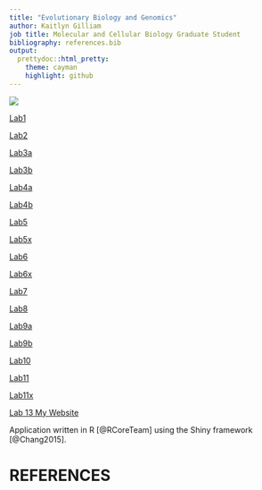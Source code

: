 ```yaml
---
title: "Evolutionary Biology and Genomics"
author: Kaitlyn Gilliam
job title: Molecular and Cellular Biology Graduate Student
bibliography: references.bib
output:
  prettydoc::html_pretty:
    theme: cayman
    highlight: github
---
```

![](images/genomics.jpg)

[Lab1](Lab1_katiegilliam.html)

[Lab2](Lab2.html)

[Lab3a](Lab3/Lab3a.html)

[Lab3b](Lab3/Lab3b.html)

[Lab4a](Lab4.html)

[Lab4b](Lab4b.html)

[Lab5](Lab5.html)

[Lab5x](Lab5x.html)

[Lab6](Lab6.html)

[Lab6x](Lab6x.html)

[Lab7](Lab7.html)

[Lab8](Lab8.html)

[Lab9a](Lab9a.html)

[Lab9b](Lab9b.html)

[Lab10](Lab10.html)

[Lab11](Lab11.html)

[Lab11x](Lab11x.html)

[Lab 13 My Website](https://katiemariezo.github.io/mywebsite/) 

Application written in R [@RCoreTeam] using the Shiny framework [@Chang2015].

# REFERENCES
